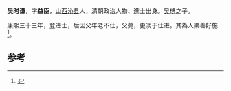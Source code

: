 '''吴时谦'''，字'''益臣'''，[[山西|山西]][[沁县|沁县]]人，清朝政治人物、進士出身。[[吴琠|吴琠]]之子。

康熙三十三年，登进士，后因父年老不仕，父薨，更淡于仕进。其為人樂善好施<ref>{{cite news|title=沁县进士名录|url=http://www.dfz.changzhi.gov.cn/960rn.jsp?urltype=news.NewsContentUrl&wbnewsid=232132&wbtreeid=21514|accessdate=2013-08-11|newspaper=长治新闻网|deadurl=yes|archiveurl=https://web.archive.org/web/20130819010906/http://www.dfz.changzhi.gov.cn/960rn.jsp?urltype=news.NewsContentUrl&wbnewsid=232132&wbtreeid=21514|archivedate=2013-08-19}}</ref>。

==参考==
{{reflist}}
{{清朝人物小作品}}
{{康熙三十三年甲戌科殿試金榜}}